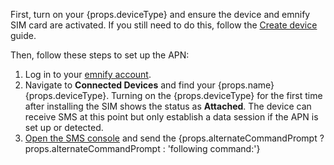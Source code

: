 First, turn on your {props.deviceType} and ensure the device and emnify SIM card are activated.
If you still need to do this, follow the [Create device](/quickstart/create-device) guide.

Then, follow these steps to set up the APN:

1. Log in to your [emnify account](https://portal.emnify.com/sign).
2. Navigate to **Connected Devices** and find your {props.name} {props.deviceType}.
Turning on the {props.deviceType} for the first time after installing the SIM shows the status as **Attached**.
The device can receive SMS at this point but only establish a data session if the APN is set up or detected.
3. [Open the SMS console](/portal/sms#open-the-sms-console) and send the {props.alternateCommandPrompt ? props.alternateCommandPrompt : 'following command:'}
